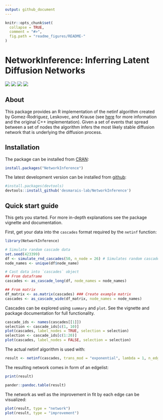 ```yaml
---
output: github_document
---
```


<!-- README.md is generated from README.Rmd. Please edit that file -->

```r
knitr::opts_chunk$set(
  collapse = TRUE,
  comment = "#>",
  fig.path = "readme_figures/README-"
)
```

# NetworkInference: Inferring Latent Diffusion Networks

![](https://travis-ci.org/desmarais-lab/NetworkInference.svg) ![](http://www.r-pkg.org/badges/version/NetworkInference)
![](http://cranlogs.r-pkg.org/badges/NetworkInference)
![](http://cranlogs.r-pkg.org/badges/grand-total/NetworkInference?color=yellow)

## About

This package provides an R implementation of the netinf algorithm 
created by Gomez-Rodriguez, Leskovec, and Krause (see 
[here](http://snap.stanford.edu/netinf/) for more information and the original 
C++ implementation). Given a set of events that spread between a set of nodes 
the algorithm infers the most likely stable diffusion network that is underlying 
the diffusion process.

## Installation

The package can be installed from [CRAN](https://CRAN.R-project.org/):
```r
install.packages("NetworkInference")
```

The latest development version can be installed from 
[github](https://github.com/desmarais-lab/NetworkInference):
```r
#install.packages(devtools)
devtools::install_github('desmarais-lab/NetworkInference')
```

## Quick start guide

This gets you started. For more in-depth explanations see the package vignette 
and documentation.

First, get your data into the `cascades` format required by the `netinf` 
function:

```r
library(NetworkInference)

# Simulate random cascade data
set.seed(423399)
df <- simulate_rnd_cascades(50, n_node = 26) # Simulates random cascade data
node_names <- unique(df$node_name)

# Cast data into `cascades` object
## From dataframe
cascades <- as_cascade_long(df, node_names = node_names)

## From matrix
df_matrix <- as.matrix(cascades) ### Create example matrix
cascades <- as_cascade_wide(df_matrix, node_names = node_names)
```

Cascades can be explored using `summary` and `plot`. See the vignette and 
package documentation for full functionality.
```r
cascade_ids <- names(cascades[[1]])
selection <- cascade_ids[c(1, 10)]
plot(cascades, label_nodes = TRUE, selection = selection)
selection <- cascade_ids[c(1:20)]
plot(cascades, label_nodes = FALSE, selection = selection)
```

The actual netinf algorithm is used with:
```r
result <- netinf(cascades, trans_mod = "exponential", lambda = 1, n_edges = 5)
```

The resulting network comes in form of an edgelist:
```r
print(result)
```
```r
pander::pandoc.table(result)
```

The network as well as the improvement in fit by each edge can be visualized:
```r
plot(result, type = "network")
plot(result, type = "improvement")
```
